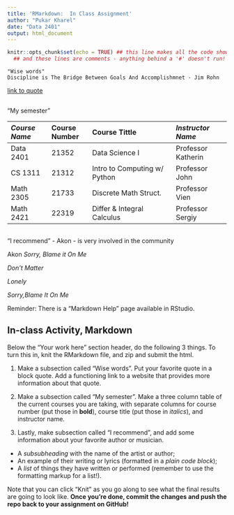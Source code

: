 ```yaml
---
title: 'RMarkdown:  In Class Assignment'
author: "Pukar Kharel"
date: "Data 2401"
output: html_document
---
```



```r
knitr::opts_chunk$set(echo = TRUE) ## this line makes all the code show! 
  ## and these lines are comments - anything behind a '#' doesn't run!
```

```
"Wise words" 
Discipline is The Bridge Between Goals And Accomplishmnet - Jim Rohn
```
[link to quote](https://jayodonnell.com/discipline-is-the-bridge-between-goals-and-accomplishment/)

##

"My semester"


*Course Name*    | **Course Number**  | Course Tittle                | *Instructor Name*    |
:-------------   | :-------------     | :--------------------------- | :-----------------
Data 2401        | 21352              | Data Science I               | Professor Katherin   |
CS 1311          | 21312              | Intro to Computing w/ Python | Professor John       |
Math 2305        | 21733              | Discrete Math Struct.        | Professor Vien       |
Math 2421        | 22319              | Differ & Integral Calculus   | Professor Sergiy     |

##

"I recommend" - Akon - is very involved in the community 

Akon
*Sorry, Blame it On Me*

_Don't Matter_ 

_Lonely_ 

_Sorry,Blame It On Me_ 


Reminder: There is a "Markdown Help" page available in RStudio. 


## In-class Activity, Markdown

Below the "Your work here" section header, do the following 3 things. To turn this in, knit the RMarkdown file, and zip and submit the html.  

1. Make a subsection called "Wise words". Put your favorite quote in a block quote. Add a functioning link to a website that provides more information about that quote.

2. Make a subsection called "My semester". Make a three column table of the current courses you are taking, with separate columns for course number (put those in __bold__), course title (put those in _italics_), and instructor name.

3. Lastly, make subsection called "I recommend", and add some information about your favorite author or musician.

+ A _subsubheading_ with the name of the artist or author;    
+ An example of their writing or lyrics (formatted in a *plain code block*);   
+ A _list_ of things they have written or performed (remember to use the formatting markup for a list!).     


Note that you can click "Knit" as you go along to see what the final results are going to look like. **Once you're done, commit the changes and push the repo back to your assignment on GitHub!**
 
